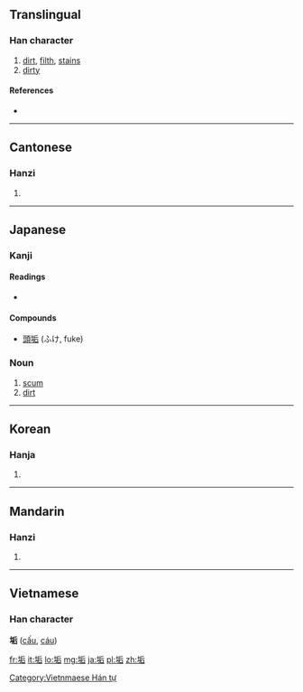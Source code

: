 ==Translingual==

===Han character===
{{Han char|rn=32|rad=土|as=06|sn=9|four=4216<sub>1</sub>|canj=土竹一口 (GHMR)}}

# [[dirt]], [[filth]], [[stain]]s
# [[dirty]]

====References====
* {{Han ref|kx=0228.190|dkj=05058|dj=0464.150|hdz=10440.010|uh=57A2|ud=22434|bh=ABAF|bd=43951}}

----

==Cantonese==

===Hanzi===
{{yue-hanzi|jyut=|y=gau3}}

# {{defn|Cantonese|sort=土06}}

----

==Japanese==

===Kanji===
{{ja-kanji|grade=|rs=土06}}

====Readings====
* {{ja-readings|on=[[こう]] ([[kō]]), [[く]] ([[ku]]), [[きく]] ([[kiku]])|kun=[[あか]] ([[aka]]), [[はじ]] ([[haji]])}}

====Compounds====
* [[頭垢]] (ふけ, fuke)

===Noun===
{{ja-noun|k|hira=あか|rom=aka}}

# [[scum]]
# [[dirt]]

----

==Korean==

===Hanja===
{{ko-hanja|hangeul=구|rv=gu|mr=ku}}

# {{defn|Korean|sort=土06}}

----

==Mandarin==

===Hanzi===
{{cmn-hanzi|pin=[[gòu]] ([[gou4]])|wg=kou<sup>4</sup>}}
#{{defn|Mandarin|sort=土06}}

----

==Vietnamese==
===Han character===
'''垢''' ([[cấu]], [[cáu]])

[[Category:Vietnmaese Hán tự]]

[[fr:垢]]
[[it:垢]]
[[lo:垢]]
[[mg:垢]]
[[ja:垢]]
[[pl:垢]]
[[zh:垢]]